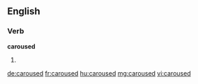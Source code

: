 ==English==

===Verb===
'''caroused'''

# {{past of|carouse}}

[[de:caroused]]
[[fr:caroused]]
[[hu:caroused]]
[[mg:caroused]]
[[vi:caroused]]